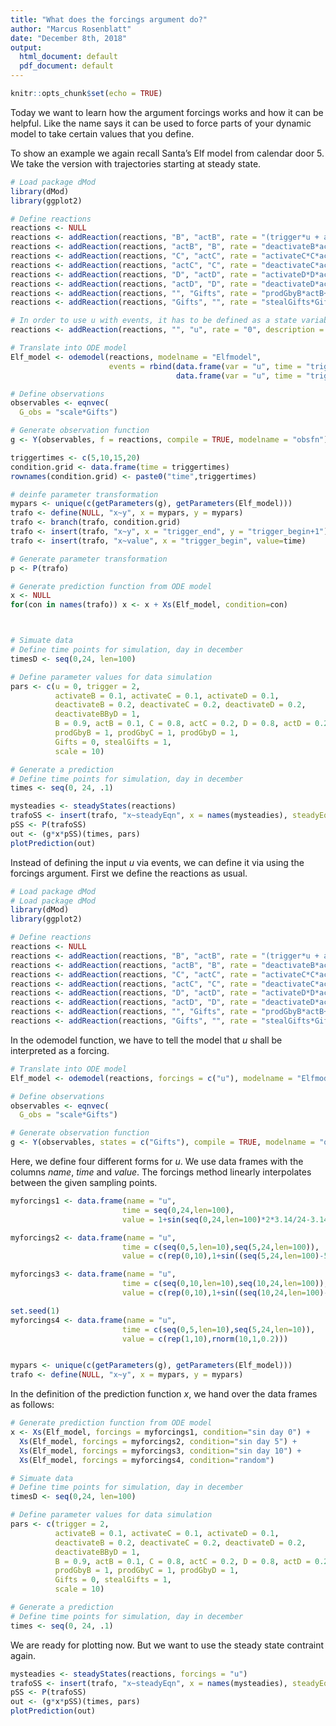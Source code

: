```yaml
---
title: "What does the forcings argument do?"
author: "Marcus Rosenblatt"
date: "December 8th, 2018"
output:
  html_document: default
  pdf_document: default
---
```


```r
knitr::opts_chunk$set(echo = TRUE)
```

Today we want to learn how the argument forcings works and how it can be helpful. Like the name says it can be used to force parts of your dynamic model to take certain values that you define. 

To show an example we again recall Santa's Elf model from calendar door 5. We take the version with trajectories starting at steady state.

```r

# Load package dMod
library(dMod)
library(ggplot2)

# Define reactions
reactions <- NULL
reactions <- addReaction(reactions, "B", "actB", rate = "(trigger*u + activateB)*B", description = "Activation of B")
reactions <- addReaction(reactions, "actB", "B", rate = "deactivateB*actB*(1+deactivateBByD*actD)", description = "Deactivation of B")
reactions <- addReaction(reactions, "C", "actC", rate = "activateC*C*actB", description = "Activation of C")
reactions <- addReaction(reactions, "actC", "C", rate = "deactivateC*actC", description = "Deactivation of C")
reactions <- addReaction(reactions, "D", "actD", rate = "activateD*D*actC", description = "Activation of D")
reactions <- addReaction(reactions, "actD", "D", rate = "deactivateD*actD", description = "Deactivation of D")
reactions <- addReaction(reactions, "", "Gifts", rate = "prodGbyB*actB+prodGbyC*actC+prodGbyD*actD", description = "Production of Gifts")
reactions <- addReaction(reactions, "Gifts", "", rate = "stealGifts*Gifts", description = "Disappearing Gifts")

# In order to use u with events, it has to be defined as a state variable
reactions <- addReaction(reactions, "", "u", rate = "0", description = "")

# Translate into ODE model
Elf_model <- odemodel(reactions, modelname = "Elfmodel",
                      events = rbind(data.frame(var = "u", time = "trigger_begin", value = "1", method = "replace"),
                                     data.frame(var = "u", time = "trigger_end", value = "0", method = "replace")))

# Define observations
observables <- eqnvec(
  G_obs = "scale*Gifts")

# Generate observation function
g <- Y(observables, f = reactions, compile = TRUE, modelname = "obsfn")

triggertimes <- c(5,10,15,20)
condition.grid <- data.frame(time = triggertimes)
rownames(condition.grid) <- paste0("time",triggertimes)

# deinfe parameter transformation
mypars <- unique(c(getParameters(g), getParameters(Elf_model)))
trafo <- define(NULL, "x~y", x = mypars, y = mypars)
trafo <- branch(trafo, condition.grid)
trafo <- insert(trafo, "x~y", x = "trigger_end", y = "trigger_begin+1")
trafo <- insert(trafo, "x~value", x = "trigger_begin", value=time)

# Generate parameter transformation
p <- P(trafo)

# Generate prediction function from ODE model
x <- NULL
for(con in names(trafo)) x <- x + Xs(Elf_model, condition=con)



# Simuate data
# Define time points for simulation, day in december 
timesD <- seq(0,24, len=100) 

# Define parameter values for data simulation
pars <- c(u = 0, trigger = 2,
          activateB = 0.1, activateC = 0.1, activateD = 0.1,
          deactivateB = 0.2, deactivateC = 0.2, deactivateD = 0.2,
          deactivateBByD = 1,
          B = 0.9, actB = 0.1, C = 0.8, actC = 0.2, D = 0.8, actD = 0.2,
          prodGbyB = 1, prodGbyC = 1, prodGbyD = 1, 
          Gifts = 0, stealGifts = 1,
          scale = 10)

# Generate a prediction
# Define time points for simulation, day in december 
times <- seq(0, 24, .1)

mysteadies <- steadyStates(reactions)
trafoSS <- insert(trafo, "x~steadyEqn", x = names(mysteadies), steadyEqn = mysteadies)
pSS <- P(trafoSS)
out <- (g*x*pSS)(times, pars)
plotPrediction(out)

```

Instead of defining the input $u$ via events, we can define it via using the forcings argument. First we define the reactions as usual.

```r

# Load package dMod
# Load package dMod
library(dMod)
library(ggplot2)

# Define reactions
reactions <- NULL
reactions <- addReaction(reactions, "B", "actB", rate = "(trigger*u + activateB)*B", description = "Activation of B")
reactions <- addReaction(reactions, "actB", "B", rate = "deactivateB*actB*(1+deactivateBByD*actD)", description = "Deactivation of B")
reactions <- addReaction(reactions, "C", "actC", rate = "activateC*C*actB", description = "Activation of C")
reactions <- addReaction(reactions, "actC", "C", rate = "deactivateC*actC", description = "Deactivation of C")
reactions <- addReaction(reactions, "D", "actD", rate = "activateD*D*actC", description = "Activation of D")
reactions <- addReaction(reactions, "actD", "D", rate = "deactivateD*actD", description = "Deactivation of D")
reactions <- addReaction(reactions, "", "Gifts", rate = "prodGbyB*actB+prodGbyC*actC+prodGbyD*actD", description = "Production of Gifts")
reactions <- addReaction(reactions, "Gifts", "", rate = "stealGifts*Gifts", description = "Disappearing Gifts")

```
In the odemodel function, we have to tell the model that $u$ shall be interpreted as a forcing.
```r

# Translate into ODE model
Elf_model <- odemodel(reactions, forcings = c("u"), modelname = "Elfmodel")

# Define observations
observables <- eqnvec(
  G_obs = "scale*Gifts")

# Generate observation function
g <- Y(observables, states = c("Gifts"), compile = TRUE, modelname = "obsfn")


```
Here, we define four different forms for $u$. We use data frames with the columns $name$, $time$ and $value$. The forcings method linearly interpolates between the given sampling points.
```r

myforcings1 <- data.frame(name = "u",
                         time = seq(0,24,len=100),
                         value = 1+sin(seq(0,24,len=100)*2*3.14/24-3.14/2))

myforcings2 <- data.frame(name = "u",
                         time = c(seq(0,5,len=10),seq(5,24,len=100)),
                         value = c(rep(0,10),1+sin((seq(5,24,len=100)-5)*2*3.14/24-3.14/2)))

myforcings3 <- data.frame(name = "u",
                         time = c(seq(0,10,len=10),seq(10,24,len=100)),
                         value = c(rep(0,10),1+sin((seq(10,24,len=100)-10)*2*3.14/24-3.14/2)))

set.seed(1)
myforcings4 <- data.frame(name = "u",
                         time = c(seq(0,5,len=10),seq(5,24,len=10)),
                         value = c(rep(1,10),rnorm(10,1,0.2)))


mypars <- unique(c(getParameters(g), getParameters(Elf_model)))
trafo <- define(NULL, "x~y", x = mypars, y = mypars)

```
In the definition of the prediction function $x$, we hand over the data frames as follows:
```r

# Generate prediction function from ODE model
x <- Xs(Elf_model, forcings = myforcings1, condition="sin day 0") +
  Xs(Elf_model, forcings = myforcings2, condition="sin day 5") +
  Xs(Elf_model, forcings = myforcings3, condition="sin day 10") +
  Xs(Elf_model, forcings = myforcings4, condition="random")

# Simuate data
# Define time points for simulation, day in december 
timesD <- seq(0,24, len=100) 

# Define parameter values for data simulation
pars <- c(trigger = 2,
          activateB = 0.1, activateC = 0.1, activateD = 0.1,
          deactivateB = 0.2, deactivateC = 0.2, deactivateD = 0.2,
          deactivateBByD = 1,
          B = 0.9, actB = 0.1, C = 0.8, actC = 0.2, D = 0.8, actD = 0.2,
          prodGbyB = 1, prodGbyC = 1, prodGbyD = 1, 
          Gifts = 0, stealGifts = 1,
          scale = 10)

# Generate a prediction
# Define time points for simulation, day in december 
times <- seq(0, 24, .1)

```
We are ready for plotting now. But we want to use the steady state contraint again.
```r


mysteadies <- steadyStates(reactions, forcings = "u")
trafoSS <- insert(trafo, "x~steadyEqn", x = names(mysteadies), steadyEqn = mysteadies)
pSS <- P(trafoSS)
out <- (g*x*pSS)(times, pars)
plotPrediction(out)

```
